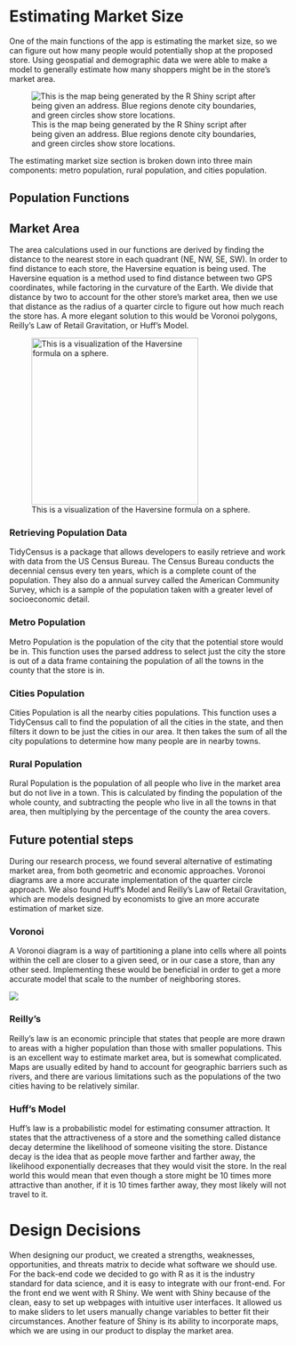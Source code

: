 # Estimating Market Size

One of the main functions of the app is estimating the market size, so we can figure out how many people would potentially shop at the proposed store. Using geospatial and demographic data we were able to make a model to generally estimate how many shoppers might be in the store's market area.

![This is the map being generated by the R Shiny script after being given an address. Blue regions denote city boundaries, and green circles show store locations.](images/Map_Demo.png){fig-align="center"}

The estimating market size section is broken down into three main components: metro population, rural population, and cities population.

## Population Functions

## Market Area

The area calculations used in our functions are derived by finding the distance to the nearest store in each quadrant (NE, NW, SE, SW). In order to find distance to each store, the Haversine equation is being used. The Haversine equation is a method used to find distance between two GPS coordinates, while factoring in the curvature of the Earth. We divide that distance by two to account for the other store's market area, then we use that distance as the radius of a quarter circle to figure out how much reach the store has. A more elegant solution to this would be Voronoi polygons, Reilly's Law of Retail Gravitation, or Huff's Model.

![This is a visualization of the Haversine formula on a sphere.](images/Law-of-haversines.png){fig-align="center" width="300"}

### Retrieving Population Data

TidyCensus is a package that allows developers to easily retrieve and work with data from the US Census Bureau. The Census Bureau conducts the decennial census every ten years, which is a complete count of the population. They also do a annual survey called the American Community Survey, which is a sample of the population taken with a greater level of socioeconomic detail.

### Metro Population

Metro Population is the population of the city that the potential store would be in. This function uses the parsed address to select just the city the store is out of a data frame containing the population of all the towns in the county that the store is in.

### Cities Population

Cities Population is all the nearby cities populations. This function uses a TidyCensus call to find the population of all the cities in the state, and then filters it down to be just the cities in our area. It then takes the sum of all the city populations to determine how many people are in nearby towns.

### Rural Population

Rural Population is the population of all people who live in the market area but do not live in a town. This is calculated by finding the population of the whole county, and subtracting the people who live in all the towns in that area, then multiplying by the percentage of the county the area covers.

## Future potential steps

During our research process, we found several alternative of estimating market area, from both geometric and economic approaches. Voronoi diagrams are a more accurate implementation of the quarter circle approach. We also found Huff's Model and Reilly's Law of Retail Gravitation, which are models designed by economists to give an more accurate estimation of market size.

### Voronoi

A Voronoi diagram is a way of partitioning a plane into cells where all points within the cell are closer to a given seed, or in our case a store, than any other seed. Implementing these would be beneficial in order to get a more accurate model that scale to the number of neighboring stores.

![](images/voronoi.png){fig-align="center"}

### Reilly's

Reilly's law is an economic principle that states that people are more drawn to areas with a higher population than those with smaller populations. This is an excellent way to estimate market area, but is somewhat complicated. Maps are usually edited by hand to account for geographic barriers such as rivers, and there are various limitations such as the populations of the two cities having to be relatively similar.

### Huff's Model

Huff's law is a probabilistic model for estimating consumer attraction. It states that the attractiveness of a store and the something called distance decay determine the likelihood of someone visiting the store. Distance decay is the idea that as people move farther and farther away, the likelihood exponentially decreases that they would visit the store. In the real world this would mean that even though a store might be 10 times more attractive than another, if it is 10 times farther away, they most likely will not travel to it.

# Design Decisions

When designing our product, we created a strengths, weaknesses, opportunities, and threats matrix to decide what software we should use. For the back-end code we decided to go with R as it is the industry standard for data science, and it is easy to integrate with our front-end. For the front end we went with R Shiny. We went with Shiny because of the clean, easy to set up webpages with intuitive user interfaces. It allowed us to make sliders to let users manually change variables to better fit their circumstances. Another feature of Shiny is its ability to incorporate maps, which we are using in our product to display the market area.
